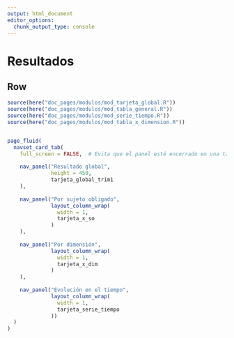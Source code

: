 ```yaml
---
output: html_document
editor_options: 
  chunk_output_type: console
---
```



Resultados
===================================== 

Row
-------------------------------------


```r
source(here("doc_pages/modulos/mod_tarjeta_global.R"))
source(here("doc_pages/modulos/mod_tabla_general.R"))
source(here("doc_pages/modulos/mod_serie_tiempo.R"))
source(here("doc_pages/modulos/mod_tabla_x_dimension.R"))


page_fluid(
  navset_card_tab(
    full_screen = FALSE,  # Evita que el panel esté encerrado en una tarjeta
    
    nav_panel("Resultado global",
              height = 450,
              tarjeta_global_trim1
    ),
    
    nav_panel("Por sujeto obligado",
              layout_column_wrap(
                width = 1,
                tarjeta_x_so
              )
    ),
    
    nav_panel("Por dimensión",
              layout_column_wrap(
                width = 1,
                tarjeta_x_dim
              )
    ),
    
    nav_panel("Evolución en el tiempo",
              layout_column_wrap(
                width = 1,
                tarjeta_serie_tiempo
              ))
  )
)



```
